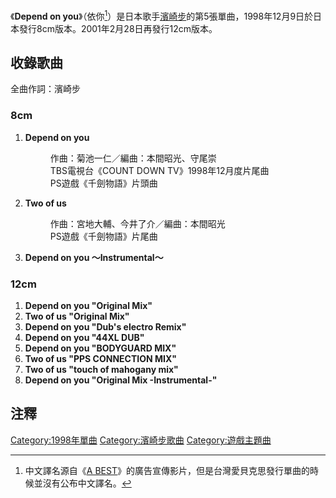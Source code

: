 {{Single infobox
| Name           = Depend on you<br /><small>依你</small>
| Cover          = Depend on you.png
| Artist         = [[濱崎步|濱崎步]]
| Album          = [[A_Song_for_××|A Song for ××]]
| A-side         = Depend on you
| B-side         = Two of us
| Released       = 1998年12月9日 <small>(8cm)</small><br />2001年2月28日 <small>(12cm)</small>
| Format         = CD
| Recorded       = 
| Genre          = [[日本流行音樂|日本流行音樂]]
| Length         = 14分59秒 <small>(82cm)</small><br />44分41秒 <small>(12cm)</small>
| Label          = [[avex_trax|avex trax]]
| Writer         = [[濱崎步|濱崎步]]<br />[[菊池一仁|菊池一仁]]<br />宮地大輔<br />今井了介
| Producer       = 松浦勝人
| Certification  = 
| Chart position = * 週間最高6名（原發行版，[[Oricon|Oricon]]）
* 週間最高33名（再發行版，[[Oricon|Oricon]]）
| Last single    = [[For_My_Dear...|For My Dear...]] （1998年）
| This single    = '''Depend on you'''<br />（1998年）
| Next single    = [[WHATEVER|WHATEVER]] <br /> （1999年）
| Misc           = 
}}

《'''Depend on you'''》（依你<ref group=fn>中文譯名源自《[[A_BEST|A BEST]]》的廣告宣傳影片，但是台灣愛貝克思發行單曲的時候並沒有公布中文譯名。</ref>）是日本歌手[[濱崎步|濱崎步]]的第5張單曲，1998年12月9日於日本發行8cm版本。2001年2月28日再發行12cm版本。

== 收錄歌曲 ==
全曲作詞：濱崎步

=== 8cm ===

#'''Depend on you'''
#:作曲：菊池一仁／編曲：本間昭光、守尾崇
#:TBS電視台《COUNT DOWN TV》1998年12月度片尾曲
#:PS遊戲《千劍物語》片頭曲
#'''Two of us'''
#:作曲：宮地大輔、今井了介／編曲：本間昭光
#:PS遊戲《千劍物語》片尾曲
#'''Depend on you 〜Instrumental〜'''

=== 12cm ===

#'''Depend on you "Original Mix"'''
#'''Two of us "Original Mix"'''
#'''Depend on you "Dub's electro Remix"'''
#'''Depend on you "44XL DUB"'''
#'''Depend on you "BODYGUARD MIX"'''
#'''Two of us "PPS CONNECTION MIX"'''
#'''Two of us "touch of mahogany mix"'''
#'''Depend on you "Original Mix -Instrumental-"'''

== 注釋 ==
<div class="references-small" style="-moz-column-count:2; -column-count:2">
<references group=fn />
</div>

{{Ayumi Hamasaki singles}}

[[Category:1998年單曲|Category:1998年單曲]]
[[Category:濱崎步歌曲|Category:濱崎步歌曲]]
[[Category:遊戲主題曲|Category:遊戲主題曲]]